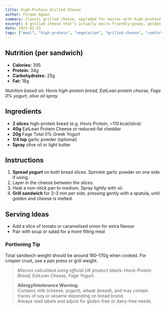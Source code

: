 ```yaml
---
title: High-Protein Grilled Cheese
author: Furqan Agwan
summary: Classic grilled cheese, upgraded for macros with high-protein bread, reduced-fat cheese, and Greek yogurt spread. Crispy, gooey, and satisfying.
excerpt: A grilled cheese that’s actually macro-friendly—gooey, golden, and packed with protein.
date: 2023-02-21
tags: ["meal", "high-protein", "vegetarian", "grilled-cheese", "comfort-food"]
---
```


## Nutrition (per sandwich)

- **Calories:** 395  
- **Protein:** 34g  
- **Carbohydrates:** 25g  
- **Fat:** 18g  

_Nutrition based on: Hovis high-protein bread, EatLean protein cheese, Fage 0% yogurt, olive oil spray._

## Ingredients

- **2 slices** high-protein bread (e.g. Hovis Protein, ~110 kcal/slice)  
- **40g** EatLean Protein Cheese or reduced-fat cheddar  
- **20g** Fage Total 0% Greek Yogurt  
- **1/4 tsp** garlic powder (optional)  
- **Spray** olive oil or light butter

## Instructions

1. **Spread yogurt** on both bread slices. Sprinkle garlic powder on one side if using.
2. Layer in the cheese between the slices.
3. Heat a non-stick pan to medium. Spray lightly with oil.
4. **Grill sandwich** for 2–3 min per side, pressing gently with a spatula, until golden and cheese is melted.

## Serving Ideas

- Add a slice of tomato or caramelised onion for extra flavour
- Pair with soup or salad for a more filling meal

### Portioning Tip

Total sandwich weight should be around 160–170g when cooked. For crispier crust, use a pan press or grill weight.

> _Macros calculated using official UK product labels: Hovis Protein Bread, EatLean Cheese, Fage Yogurt._

> **Allergy/Intolerance Warning:**  
> Contains milk (cheese, yogurt), wheat (bread), and may contain traces of soy or sesame depending on bread brand.  
> Always read labels and adjust for gluten-free or dairy-free needs.
